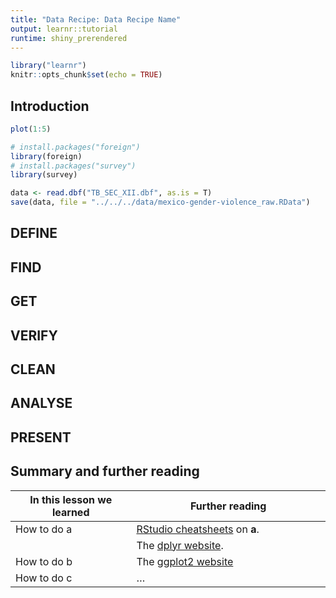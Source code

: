 ```yaml
---
title: "Data Recipe: Data Recipe Name"
output: learnr::tutorial
runtime: shiny_prerendered
---
```


```r
library("learnr")
knitr::opts_chunk$set(echo = TRUE)
```


## Introduction 

```r
plot(1:5)
```


```r
# install.packages("foreign")
library(foreign)
# install.packages("survey")
library(survey)
```


```r
data <- read.dbf("TB_SEC_XII.dbf", as.is = T)
save(data, file = "../../../data/mexico-gender-violence_raw.RData")
```


## DEFINE



## FIND


## GET


## VERIFY

## CLEAN


## ANALYSE


## PRESENT


## Summary and further reading

|In this lesson we learned           | Further reading                                        |
| ---------------------------------- | -------------------------------------------------------|
|How to do a                         |[RStudio cheatsheets](https://www.rstudio.com/resources/cheatsheets/) on **a**. |
|                                    |The [dplyr website](http://dplyr.tidyverse.org/). |
|How to do b                         |The [ggplot2 website](http://ggplot2.tidyverse.org/) |
|How to do c                         |...|

